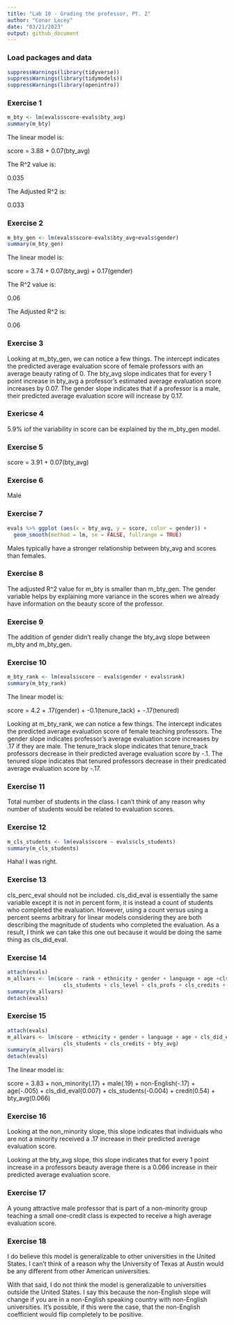 ```yaml
---
title: "Lab 10 - Grading the professor, Pt. 2"
author: "Conor Lacey"
date: "03/21/2023"
output: github_document
---
```


### Load packages and data

```r
suppressWarnings(library(tidyverse))
suppressWarnings(library(tidymodels))
suppressWarnings(library(openintro))
```

### Exercise 1

```r
m_bty <- lm(evals$score~evals$bty_avg)
summary(m_bty)
```

The linear model is: 

score = 3.88 + 0.07(bty_avg)

The R^2 value is: 

0.035

The Adjusted R^2 is: 

0.033

### Exercise 2

```r
m_bty_gen <- lm(evals$score~evals$bty_avg+evals$gender)
summary(m_bty_gen)
```

The linear model is: 

score = 3.74 + 0.07(bty_avg) + 0.17(gender)

The R^2 value is: 

0.06

The Adjusted R^2 is: 

0.06

### Exercise 3

Looking at m_bty_gen, we can notice a few things. The intercept indicates the predicted average evaluation score of female professors with an average beauty rating of 0. The bty_avg slope indicates that for every 1 point increase in bty_avg a professor's estimated average evaluation score increases by 0.07. The gender slope indicates that if a professor is a male, their predicted average evaluation score will increase by 0.17. 


### Exericse 4

5.9% iof the variability in score can be explained by the m_bty_gen model.

### Exercise 5

score = 3.91 + 0.07(bty_avg)

### Exercise 6

Male

### Exercise 7

```r
evals %>% ggplot (aes(x = bty_avg, y = score, color = gender)) + 
  geom_smooth(method = lm, se = FALSE, fullrange = TRUE)
```


Males typically have a stronger relationship between bty_avg and scores than females.

### Exercise 8 

The adjusted R^2 value for m_bty is smaller than m_bty_gen. The gender variable helps by explaining more variance in the scores when we already have information on the beauty score of the professor. 

### Exercise 9

The addition of gender didn't really change the bty_avg slope between m_bty and m_bty_gen.

### Exercise 10

```r
m_bty_rank <- lm(evals$score ~ evals$gender + evals$rank)
summary(m_bty_rank)
```

The linear model is: 

score = 4.2 + .17(gender) + -0.1(tenure_tack) + -.17(tenured)

Looking at m_bty_rank, we can notice a few things. The intercept indicates the predicted average evaluation score of female teaching professors. The gender slope indicates professor's average evaluation score increases by .17 if they are male. The tenure_track slope indicates that tenure_track professors decrease in their predicted average evaluation score by -.1. The tenured slope indicates that tenured professors decrease in their predicated average evaluation score by -.17.

### Exercise 11

Total number of students in the class. I can't think of any reason why number of students would be related to evaluation scores.

### Exercise 12

```r
m_cls_students <- lm(evals$score ~ evals$cls_students)
summary(m_cls_students)
```

Haha! I was right. 

### Exercise 13 

cls_perc_eval should not be included. cls_did_eval is essentially the same variable except it is not in percent form, it is instead a count of students who completed the evaluation. However, using a count versus using a percent seems arbitrary for linear models considering they are both describing the magnitude of students who completed the evaluation. As a result, I think we can take this one out because it would be doing the same thing as cls_did_eval.

### Exercise 14

```r
attach(evals)
m_allvars <- lm(score ~ rank + ethnicity + gender + language + age +cls_did_eval +
                  cls_students + cls_level + cls_profs + cls_credits + bty_avg) 
summary(m_allvars)
detach(evals)
```

### Exercise 15 

```r
attach(evals)
m_allvars <- lm(score ~ ethnicity + gender + language + age + cls_did_eval +
                  cls_students + cls_credits + bty_avg) 
summary(m_allvars)
detach(evals)
```

The linear model is: 

score = 3.83 + non_minority(.17) + male(.19) + non-English(-.17) + age(-.005) + cls_did_eval(0.007) + cls_students(-0.004) + credit(0.54) + bty_avg(0.066)

### Exercise 16 

Looking at the non_minority slope, this slope indicates that individuals who are not a minority received a .17 increase in their predicted average evaluation score. 

Looking at the bty_avg slope, this slope indicates that for every 1 point increase in a professors beauty average there is a 0.066 increase in their predicted average evaluation score.

### Exercise 17 

A young attractive male professor that is part of a non-minority group teaching a small one-credit class is expected to receive a high average evaluation score. 

### Exercise 18

I do believe this model is generalizable to other universities in the United States. I can't think of a reason why the University of Texas at Austin would be any different from other American universities.

With that said, I do not think the model is generalizable to universities outside the United States. I say this because the non-English slope will change if you are in a non-English speaking country with non-English universities. It's possible, if this were the case, that the non-English coefficient would flip completely to be positive. 